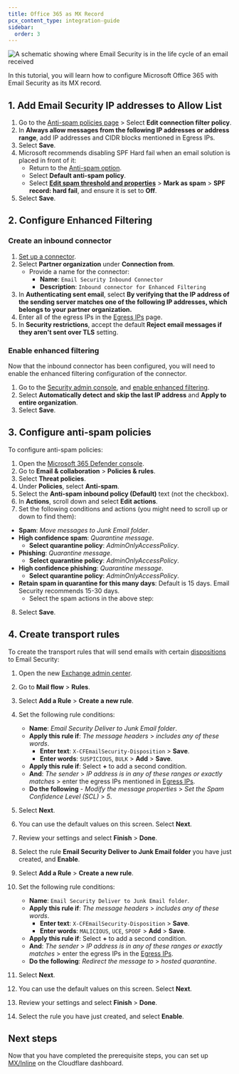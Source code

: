 ```yaml
---
title: Office 365 as MX Record
pcx_content_type: integration-guide
sidebar:
  order: 3
---
```



![A schematic showing where Email Security is in the life cycle of an email received](src/assets/email-security/Email_Security_O365_MXInline.png)

In this tutorial, you will learn how to configure Microsoft Office 365 with Email Security as its MX record.

<Render file="email-security/deployment/mx-deployment-prereq"/>

## 1. Add Email Security IP addresses to Allow List

1. Go to the [Anti-spam policies page](https://security.microsoft.com/antispam) > Select **Edit connection filter policy**.
2. In **Always allow messages from the following IP addresses or address range**, add IP addresses and CIDR blocks mentioned in Egress IPs.
3. Select **Save**.
4. Microsoft recommends disabling SPF Hard fail when an email solution is placed in front of it:
    - Return to the [Anti-spam option](https://security.microsoft.com/antispam).
    - Select **Default anti-spam policy**.
    - Select **[Edit spam threshold and properties](https://learn.microsoft.com/en-us/defender-office-365/anti-spam-bulk-complaint-level-bcl-about)** > **Mark as spam** > **SPF record: hard fail**, and ensure it is set to **Off**.
5. Select **Save**.

## 2. Configure Enhanced Filtering

### Create an inbound connector

1. [Set up a connector](https://learn.microsoft.com/en-us/exchange/mail-flow-best-practices/use-connectors-to-configure-mail-flow/set-up-connectors-to-route-mail#1-set-up-a-connector-from-your-email-server-to-microsoft-365-or-office-365). 
2. Select **Partner organization** under **Connection from**.
    - Provide a name for the connector:
        - **Name**: ```Email Security Inbound Connector```
        - **Description**: ```Inbound connector for Enhanced Filtering```
3. In **Authenticating sent email**, select **By verifying that the IP address of the sending server matches one of the following IP addresses, which belongs to your partner organization.**
4. Enter all of the egress IPs in the [Egress IPs](/cloudflare-one/email-security/setup/pre-delivery-deployment/egress-ips/) page.
5. In **Security restrictions**, accept the default **Reject email messages if they aren't sent over TLS** setting.

### Enable enhanced filtering

Now that the inbound connector has been configured, you will need to enable the enhanced filtering configuration of the connector.

1. Go to the [Security admin console](https://security.microsoft.com/homepage), and [enable enhanced filtering](https://learn.microsoft.com/en-us/exchange/mail-flow-best-practices/use-connectors-to-configure-mail-flow/enhanced-filtering-for-connectors#use-the-microsoft-defender-portal-to-configure-enhanced-filtering-for-connectors-on-an-inbound-connector).
2. Select **Automatically detect and skip the last IP address** and **Apply to entire organization**.
3. Select **Save**.

## 3. Configure anti-spam policies

To configure anti-spam policies:

1. Open the [Microsoft 365 Defender console](https://security.microsoft.com/).
2. Go to **Email & collaboration** > **Policies & rules**.
3. Select **Threat policies**.
4. Under **Policies**, select **Anti-spam**.
5. Select the **Anti-spam inbound policy (Default)** text (not the checkbox).
6. In **Actions**, scroll down and select **Edit actions**.
7. Set the following conditions and actions (you might need to scroll up or down to find them):
- **Spam**: *Move messages to Junk Email folder*.
- **High confidence spam**: *Quarantine message*.
  - **Select quarantine policy**: _AdminOnlyAccessPolicy_.
- **Phishing**: *Quarantine message*.
  - **Select quarantine policy**: _AdminOnlyAccessPolicy_.
- **High confidence phishing**: *Quarantine message*.
  - **Select quarantine policy**: _AdminOnlyAccessPolicy_.
- **Retain spam in quarantine for this many days**: Default is 15 days. Email Security recommends 15-30 days.
  - Select the spam actions in the above step:
8. Select **Save**.

## 4. Create transport rules

To create the transport rules that will send emails with certain [dispositions](/cloudflare-one/email-security/reference/dispositions-and-attributes/#dispositions) to Email Security:

1. Open the new [Exchange admin center](https://admin.exchange.microsoft.com/#/homepage).
2. Go to **Mail flow** > **Rules**.
3. Select **Add a Rule** > **Create a new rule**.
4. Set the following rule conditions:

   - **Name**: _Email Security Deliver to Junk Email folder_.
   - **Apply this rule if**: *The message headers* > *includes any of these words*.
     - **Enter text**: `X-CFEmailSecurity-Disposition` > **Save**.
     - **Enter words**: ```SUSPICIOUS```, ```BULK``` > **Add** > **Save**.
   - **Apply this rule if**: Select **+** to add a second condition.
   - **And**: *The sender* > *IP address is in any of these ranges or exactly matches* > enter the egress IPs mentioned in <a href="/cloudflare-one/email-security/setup/pre-delivery-deployment/egress-ips/" target="_blank">Egress IPs</a>.
   - **Do the following** - _Modify the message properties_ > _Set the Spam Confidence Level (SCL)_ > _5_.

5. Select **Next**.
6. You can use the default values on this screen. Select **Next**.
7. Review your settings and select **Finish** > **Done**.
8. Select the rule **Email Security Deliver to Junk Email folder** you have just created, and **Enable**.
9. Select **Add a Rule** > **Create a new rule**.
10. Set the following rule conditions:

    - **Name**: `Email Security Deliver to Junk Email folder`.
    - **Apply this rule if**: *The message headers* > *includes any of these words*.
      - **Enter text**: `X-CFEmailSecurity-Disposition` > **Save**.
      - **Enter words**: `MALICIOUS`, `UCE`, `SPOOF` > **Add** > **Save**.
    - **Apply this rule if**: Select **+** to add a second condition.
    - **And**: *The sender* > *IP address is in any of these ranges or exactly matches* > enter the egress IPs in the <a href="/cloudflare-one/email-security/setup/pre-delivery-deployment/egress-ips/" target="_blank">Egress IPs</a>.
    - **Do the following**: _Redirect the message to_ > _hosted quarantine_.
11. Select **Next**.
12. You can use the default values on this screen. Select **Next**.
13. Review your settings and select **Finish** > **Done**.
14. Select the rule you have just created, and select **Enable**.

## Next steps

Now that you have completed the prerequisite steps, you can set up [MX/Inline](/cloudflare-one/email-security/setup/pre-delivery-deployment/mx-inline-deployment-setup/) on the Cloudflare dashboard.